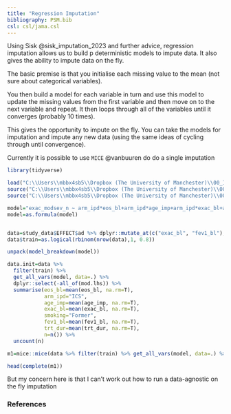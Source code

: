```yaml
---
title: "Regression Imputation"
bibliography: PSM.bib
csl: csl/jama.csl
---
```


Using Sisk @sisk_imputation_2023 and further advice, regression imputation allows us to build p deterministic models to impute data. It also gives the ability to impute data on the fly.

The basic premise is that you initialise each missing value to the mean (not sure about categorical variables).

You then build a model for each variable in turn and use this model to update the missing values from the first variable and then move on to the next variable and repeat. It then loops through all of the variables until it converges (probably 10 times).

This gives the opportunity to impute on the fly. You can take the models for imputation and impute any new data (using the same ideas of cycling through until convergence).

Currently it is possible to use `MICE` @vanbuuren do do a single imputation

```r
library(tidyverse)

load("C:\\Users\\mbbx4sb5\\Dropbox (The University of Manchester)\\00_ICS_RECODE_Shared\\data/study_data.RDa")
source("C:\\Users\\mbbx4sb5\\Dropbox (The University of Manchester)\\00_ICS_RECODE_Shared\\R/prediction/model_breakdown.R")
source("C:\\Users\\mbbx4sb5\\Dropbox (The University of Manchester)\\00_ICS_RECODE_Shared\\R/prediction/unpack.R")
```

```r
model="exac_modsev_n ~ arm_ipd*eos_bl+arm_ipd*age_imp+arm_ipd*exac_bl+arm_ipd*sex+arm_ipd*smoking_bl+arm_ipd*fev1_bl+offset(trt_dur)"
model=as.formula(model)


data=study_data$EFFECT$ad %>% dplyr::mutate_at(c("exac_bl", "fev1_bl"),~ifelse(sample(c(TRUE, FALSE), size = length(.), replace = TRUE, prob = c(0.8, 0.2)),., NA)) 
data$train=as.logical(rbinom(nrow(data),1, 0.8))

unpack(model_breakdown(model))

data.init=data %>%
  filter(train) %>% 
  get_all_vars(model, data=.) %>% 
  dplyr::select(-all_of(mod.lhs)) %>% 
  summarise(eos_bl=mean(eos_bl, na.rm=T),
            arm_ipd="ICS",
            age_imp=mean(age_imp, na.rm=T),
            exac_bl=mean(exac_bl, na.rm=T),
            smoking="Former",
            fev1_bl=mean(fev1_bl, na.rm=T),
            trt_dur=mean(trt_dur, na.rm=T),
            n=n()) %>% 
  uncount(n)

m1=mice::mice(data %>% filter(train) %>% get_all_vars(model, data=.) %>% dplyr::select(-all_of(mod.lhs)), method="norm.predict",data.init=data.init, m=1, maxit=1)

head(complete(m1))
```

But my concern here is that I can't work out how to run a data-agnostic on the fly imputation

### References

::: {#refs}
:::
